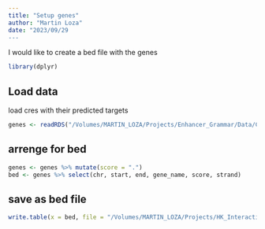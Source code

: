 ```yaml
---
title: "Setup genes"
author: "Martin Loza"
date: "2023/09/29
---
```


I would like to create a bed file with the genes

```r
library(dplyr)

```

## Load data

load cres with their predicted targets

```r
genes <- readRDS("/Volumes/MARTIN_LOZA/Projects/Enhancer_Grammar/Data/Commonly_used/hg38/hg38_transcripts_universe_221121.rds")
```

## arrenge for bed

```r
genes <- genes %>% mutate(score = ".")
bed <- genes %>% select(chr, start, end, gene_name, score, strand)
```

## save as bed file

```r
write.table(x = bed, file = "/Volumes/MARTIN_LOZA/Projects/HK_Interactions/Data/Genes/transcripts_universe_221121.bed", sep = "\t", quote = FALSE, row.names = FALSE, col.names = FALSE)
```













